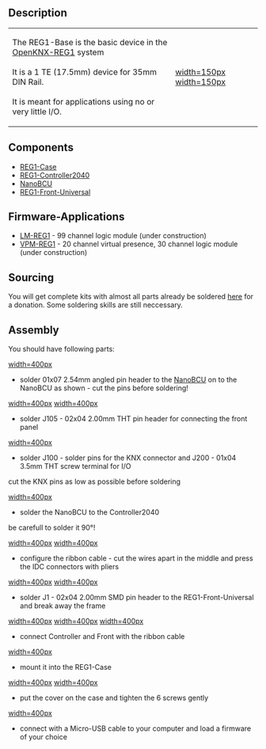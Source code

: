 == Description ==

{|
|-
| The REG1-Base is the basic device in the [[OpenKNX-REG1]] system<br><br>
It is a 1 TE (17.5mm) device for 35mm DIN Rail.<br><br>
It is meant for applications using no or very little I/O.
| [[https://github.com/OpenKNX/OpenKNX-REG1/blob/main/doc/Renderings/OpenKNX_REG1_Base_Teaser_CATIA.png|width=150px]] [[https://github.com/OpenKNX/OpenKNX-REG1/blob/main/doc/Renderings/OpenKNX_REG1_Base_Teaser_CATIA_open.png|width=150px]]
|}

== Components ==

* [[REG1-Case]]
* [[REG1-Controller2040]]
* [[NanoBCU]]
* [[REG1-Front-Universal]]

== Firmware-Applications ==

* [[LM-REG1]] - 99 channel logic module (under construction)
* [[VPM-REG1]] - 20 channel virtual presence, 30 channel logic module (under construction)

== Sourcing ==

You will get complete kits with almost all parts already be soldered [http://spenden.openknx.de here] for a donation. Some soldering skills are still  neccessary.

== Assembly ==

You should have following parts:

[[https://github.com/OpenKNX/OpenKNX-REG1/blob/main/doc/Pictures/Assembly-REG1-Base/20221121_085129%20(Mittel).jpg|width=400px]]
* solder 01x07 2.54mm angled pin header to the [[NanoBCU]] on to the NanoBCU as shown - cut the pins before soldering!

[[https://github.com/OpenKNX/OpenKNX-REG1/blob/main/doc/Pictures/Assembly-REG1-Base/IMG_20221104_085111029%20(Mittel).jpg|width=400px]]
[[https://github.com/OpenKNX/OpenKNX-REG1/blob/main/doc/Pictures/Assembly-REG1-Base/IMG_20221104_085452516%20(Mittel).jpg|width=400px]]

* solder J105 - 02x04 2.00mm THT pin header for connecting the front panel

[[https://github.com/OpenKNX/OpenKNX-REG1/blob/main/doc/Pictures/Assembly-REG1-Base/20221121_093125.jpg|width=400px]]

* solder J100 - solder pins for the KNX connector and J200 - 01x04 3.5mm THT screw terminal for I/O
cut the KNX pins as low as possible before soldering

[[https://github.com/OpenKNX/OpenKNX-REG1/blob/main/doc/Pictures/Assembly-REG1-Base/20221121_093508%20(Mittel).jpg|width=400px]]

* solder the NanoBCU to the Controller2040
be carefull to solder it 90°!

[[https://github.com/OpenKNX/OpenKNX-REG1/blob/main/doc/Pictures/Assembly-REG1-Base/20221121_113442%20(Mittel).jpg|width=400px]]
[[https://github.com/OpenKNX/OpenKNX-REG1/blob/main/doc/Pictures/Assembly-REG1-Base/20221121_113550%20(Mittel).jpg|width=400px]]

* configure the ribbon cable - cut the wires apart in the middle and press the IDC connectors with pliers

[[https://github.com/OpenKNX/OpenKNX-REG1/blob/main/doc/Pictures/Assembly-REG1-Base/20221121_113142%20(Mittel).jpg|width=400px]]
[[https://github.com/OpenKNX/OpenKNX-REG1/blob/main/doc/Pictures/Assembly-REG1-Base/20221121_113302%20(Mittel).jpg|width=400px]]


* solder J1 - 02x04 2.00mm SMD pin header to the REG1-Front-Universal and break away the frame

[[https://github.com/OpenKNX/OpenKNX-REG1/blob/main/doc/Pictures/Assembly-REG1-Base/20221120_205541%20(Mittel).jpg|width=400px]]
[[https://github.com/OpenKNX/OpenKNX-REG1/blob/main/doc/Pictures/Assembly-REG1-Base/20221120_210241%20(Mittel).jpg|width=400px]]
[[https://github.com/OpenKNX/OpenKNX-REG1/blob/main/doc/Pictures/Assembly-REG1-Base/20221120_210323%20(Mittel).jpg|width=400px]]


* connect Controller and Front with the ribbon cable

[[https://github.com/OpenKNX/OpenKNX-REG1/blob/main/doc/Pictures/Assembly-REG1-Base/20221121_114226%20(Mittel).jpg|width=400px]]


* mount it into the REG1-Case

[[https://github.com/OpenKNX/OpenKNX-REG1/blob/main/doc/Pictures/Assembly-REG1-Base/20221121_114244%20(Mittel).jpg|width=400px]]
[[https://github.com/OpenKNX/OpenKNX-REG1/blob/main/doc/Pictures/Assembly-REG1-Base/20221121_114305%20(Mittel).jpg|width=400px]]


* put the cover on the case and tighten the 6 screws gently

[[https://github.com/OpenKNX/OpenKNX-REG1/blob/main/doc/Pictures/Assembly-REG1-Base/20221121_132405%20(Mittel).jpg|width=400px]]
* connect with a Micro-USB cable to your computer and load a firmware of your choice